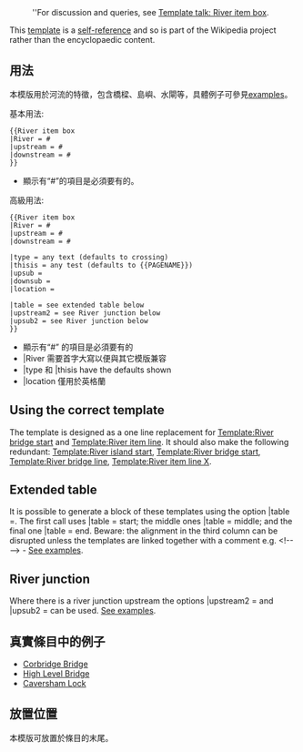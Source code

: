 {{Documentation subpage}}
<!-- PLEASE ADD CATEGORIES AND INTERWIKIS AT THE BOTTOM OF THIS PAGE -->
:''For discussion and queries, see [[Template talk:River item box|Template talk: River item box]].
<!-- EDIT TEMPLATE DOCUMENTATION BELOW THIS LINE -->
This [[Wikipedia:Template|template]] is a [[Wikipedia:Avoid self-references|self-reference]] and so is part of the Wikipedia project rather than the encyclopaedic content.

== 用法 ==
本模版用於河流的特徵，包含橋樑、島嶼、水閘等，具體例子可參見[[Template:River item box/examples|examples]]。 

;基本用法:
<pre>
{{River item box
|River = #
|upstream = #
|downstream = #
}}
</pre>

* 顯示有“#”的項目是必須要有的。

;高級用法:
<pre>
{{River item box
|River = #
|upstream = #
|downstream = #

|type = any text (defaults to crossing)
|thisis = any test (defaults to {{PAGENAME}})
|upsub = 
|downsub = 
|location = 

|table = see extended table below
|upstream2 = see River junction below
|upsub2 = see River junction below
}}
</pre>

* 顯示有“#” 的項目是必須要有的
* |River 需要首字大寫以便與其它模版兼容
* |type 和 |thisis have the defaults shown
* |location 僅用於英格蘭

==Using the correct template==
The template is designed as a one line replacement for [[Template:River bridge start]] and [[Template:River item line]]. It should also make the following redundant: [[Template:River island start]], [[Template:River bridge start]], [[Template:River bridge line]], [[Template:River item line X]].

==Extended table==
It is possible to generate a block of these templates using the option |table =. The first call uses |table = start; the middle ones |table = middle; and the final one |table = end. Beware: the alignment in the third column can be disrupted unless the templates are linked together with a comment e.g. &lt;!-- --> - [[Template:River item box/examples#Extended table|See examples]]. 

==River junction==
Where there is a river junction upstream the options |upstream2 = and |upsub2 = can be used. [[Template:River item box/examples#River junction|See examples]].

==真實條目中的例子==
* [[Corbridge Bridge#References|Corbridge Bridge]]
* [[High Level Bridge#References|High Level Bridge]]
* [[Caversham Lock#References|Caversham Lock]]

==放置位置==
本模版可放置於條目的末尾。

<includeonly>
<!-- CATEGORIES AND INTERWIKIS BELOW THIS LINE PLEASE -->
</includeonly>